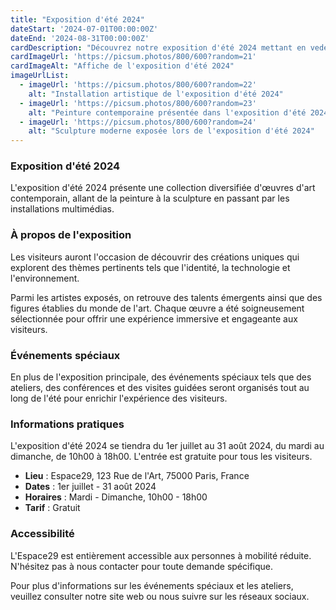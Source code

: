 ```yaml
---
title: "Exposition d'été 2024"
dateStart: '2024-07-01T00:00:00Z'
dateEnd: '2024-08-31T00:00:00Z'
cardDescription: "Découvrez notre exposition d'été 2024 mettant en vedette des artistes contemporains locaux et internationaux. Plongez dans un monde d'art innovant et inspirant tout au long de l'été."
cardImageUrl: 'https://picsum.photos/800/600?random=21'
cardImageAlt: "Affiche de l'exposition d'été 2024"
imageUrlList:
  - imageUrl: 'https://picsum.photos/800/600?random=22'
    alt: "Installation artistique de l'exposition d'été 2024"
  - imageUrl: 'https://picsum.photos/800/600?random=23'
    alt: "Peinture contemporaine présentée dans l'exposition d'été 2024"
  - imageUrl: 'https://picsum.photos/800/600?random=24'
    alt: "Sculpture moderne exposée lors de l'exposition d'été 2024"
---
```


### Exposition d'été 2024

L'exposition d'été 2024 présente une collection diversifiée d'œuvres d'art contemporain, allant de la peinture à la sculpture en passant par les installations multimédias.

### À propos de l'exposition

Les visiteurs auront l'occasion de découvrir des créations uniques qui explorent des thèmes pertinents tels que l'identité, la technologie et l'environnement.

Parmi les artistes exposés, on retrouve des talents émergents ainsi que des figures établies du monde de l'art. Chaque œuvre a été soigneusement sélectionnée pour offrir une expérience immersive et engageante aux visiteurs.

### Événements spéciaux

En plus de l'exposition principale, des événements spéciaux tels que des ateliers, des conférences et des visites guidées seront organisés tout au long de l'été pour enrichir l'expérience des visiteurs.

### Informations pratiques

L'exposition d'été 2024 se tiendra du 1er juillet au 31 août 2024, du mardi au dimanche, de 10h00 à 18h00. L'entrée est gratuite pour tous les visiteurs.

- **Lieu** : Espace29, 123 Rue de l'Art, 75000 Paris, France
- **Dates** : 1er juillet - 31 août 2024
- **Horaires** : Mardi - Dimanche, 10h00 - 18h00
- **Tarif** : Gratuit

### Accessibilité

L'Espace29 est entièrement accessible aux personnes à mobilité réduite. N'hésitez pas à nous contacter pour toute demande spécifique.

Pour plus d'informations sur les événements spéciaux et les ateliers, veuillez consulter notre site web ou nous suivre sur les réseaux sociaux.
